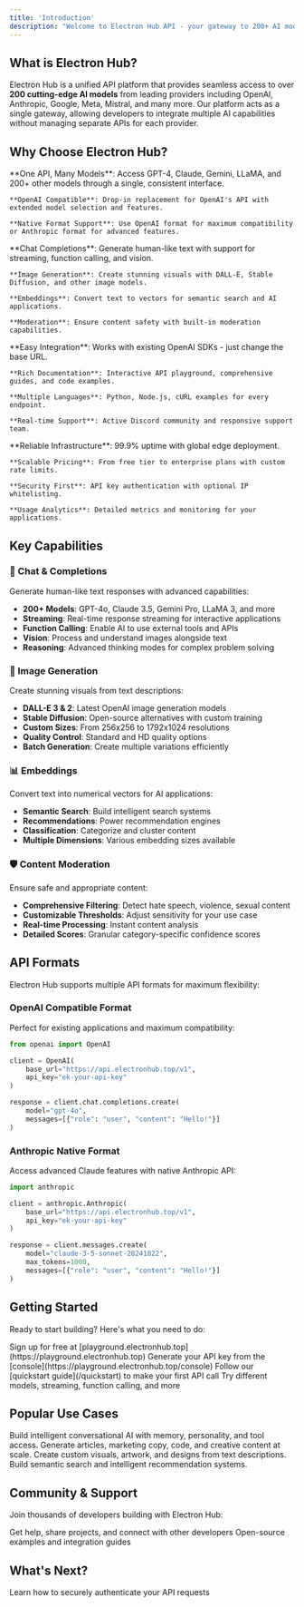 ```yaml
---
title: 'Introduction'
description: "Welcome to Electron Hub API - your gateway to 200+ AI models through a unified interface."
---
```


## What is Electron Hub?

Electron Hub is a unified API platform that provides seamless access to over **200 cutting-edge AI models** from leading providers including OpenAI, Anthropic, Google, Meta, Mistral, and many more. Our platform acts as a single gateway, allowing developers to integrate multiple AI capabilities without managing separate APIs for each provider.

## Why Choose Electron Hub?

<AccordionGroup>
  <Accordion title="Unified Interface" icon="link">
    **One API, Many Models**: Access GPT-4, Claude, Gemini, LLaMA, and 200+ other models through a single, consistent interface.
    
    **OpenAI Compatible**: Drop-in replacement for OpenAI's API with extended model selection and features.
    
    **Native Format Support**: Use OpenAI format for maximum compatibility or Anthropic format for advanced features.
  </Accordion>

  <Accordion title="Comprehensive Features" icon="tools">
    **Chat Completions**: Generate human-like text with support for streaming, function calling, and vision.
    
    **Image Generation**: Create stunning visuals with DALL-E, Stable Diffusion, and other image models.
    
    **Embeddings**: Convert text to vectors for semantic search and AI applications.
    
    **Moderation**: Ensure content safety with built-in moderation capabilities.
  </Accordion>

  <Accordion title="Developer Experience" icon="code">
    **Easy Integration**: Works with existing OpenAI SDKs - just change the base URL.
    
    **Rich Documentation**: Interactive API playground, comprehensive guides, and code examples.
    
    **Multiple Languages**: Python, Node.js, cURL examples for every endpoint.
    
    **Real-time Support**: Active Discord community and responsive support team.
  </Accordion>

  <Accordion title="Enterprise Ready" icon="building">
    **Reliable Infrastructure**: 99.9% uptime with global edge deployment.
    
    **Scalable Pricing**: From free tier to enterprise plans with custom rate limits.
    
    **Security First**: API key authentication with optional IP whitelisting.
    
    **Usage Analytics**: Detailed metrics and monitoring for your applications.
  </Accordion>
</AccordionGroup>

## Key Capabilities

### 🤖 Chat & Completions
Generate human-like text responses with advanced capabilities:
- **200+ Models**: GPT-4o, Claude 3.5, Gemini Pro, LLaMA 3, and more
- **Streaming**: Real-time response streaming for interactive applications  
- **Function Calling**: Enable AI to use external tools and APIs
- **Vision**: Process and understand images alongside text
- **Reasoning**: Advanced thinking modes for complex problem solving

### 🎨 Image Generation
Create stunning visuals from text descriptions:
- **DALL-E 3 & 2**: Latest OpenAI image generation models
- **Stable Diffusion**: Open-source alternatives with custom training
- **Custom Sizes**: From 256x256 to 1792x1024 resolutions
- **Quality Control**: Standard and HD quality options
- **Batch Generation**: Create multiple variations efficiently

### 📊 Embeddings
Convert text into numerical vectors for AI applications:
- **Semantic Search**: Build intelligent search systems
- **Recommendations**: Power recommendation engines
- **Classification**: Categorize and cluster content
- **Multiple Dimensions**: Various embedding sizes available

### 🛡️ Content Moderation
Ensure safe and appropriate content:
- **Comprehensive Filtering**: Detect hate speech, violence, sexual content
- **Customizable Thresholds**: Adjust sensitivity for your use case
- **Real-time Processing**: Instant content analysis
- **Detailed Scores**: Granular category-specific confidence scores

## API Formats

Electron Hub supports multiple API formats for maximum flexibility:

### OpenAI Compatible Format
Perfect for existing applications and maximum compatibility:

```python
from openai import OpenAI

client = OpenAI(
    base_url="https://api.electronhub.top/v1",
    api_key="ek-your-api-key"
)

response = client.chat.completions.create(
    model="gpt-4o",
    messages=[{"role": "user", "content": "Hello!"}]
)
```

### Anthropic Native Format
Access advanced Claude features with native Anthropic API:

```python
import anthropic

client = anthropic.Anthropic(
    base_url="https://api.electronhub.top/v1",
    api_key="ek-your-api-key"
)

response = client.messages.create(
    model="claude-3-5-sonnet-20241022",
    max_tokens=1000,
    messages=[{"role": "user", "content": "Hello!"}]
)
```

## Getting Started

Ready to start building? Here's what you need to do:

<Steps>
  <Step title="Create Account">
    Sign up for free at [playground.electronhub.top](https://playground.electronhub.top)
  </Step>
  
  <Step title="Get API Key">
    Generate your API key from the [console](https://playground.electronhub.top/console)
  </Step>
  
  <Step title="Make First Request">
    Follow our [quickstart guide](/quickstart) to make your first API call
  </Step>
  
  <Step title="Explore Features">
    Try different models, streaming, function calling, and more
  </Step>
</Steps>

## Popular Use Cases

<CardGroup cols={2}>
  <Card title="Chatbots & Assistants" icon="robot">
    Build intelligent conversational AI with memory, personality, and tool access.
  </Card>
  <Card title="Content Generation" icon="pen-nib">
    Generate articles, marketing copy, code, and creative content at scale.
  </Card>
  <Card title="Image Creation" icon="image">
    Create custom visuals, artwork, and designs from text descriptions.
  </Card>
  <Card title="Search & Recommendations" icon="magnifying-glass">
    Build semantic search and intelligent recommendation systems.
  </Card>
</CardGroup>

## Community & Support

Join thousands of developers building with Electron Hub:

<CardGroup cols={2}>
  <Card
    title="Discord Community"
    icon="discord"
    href="https://discord.com/invite/apUUqbxCBQ"
  >
    Get help, share projects, and connect with other developers
  </Card>
  <Card
    title="GitHub Examples"
    icon="github"
    href="https://github.com/electronhub/examples"
  >
    Open-source examples and integration guides
  </Card>
</CardGroup>

## What's Next?

<CardGroup cols={1}>
  <Card
    title="Authentication Setup"
    icon="key"
    href="/getting-started/authentication"
  >
    Learn how to securely authenticate your API requests
  </Card>
</CardGroup>
